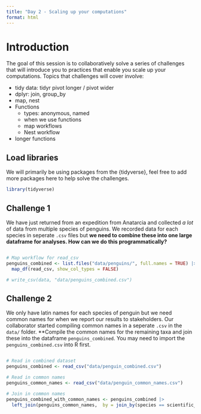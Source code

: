 ```yaml
---
title: "Day 2 - Scaling up your computations"
format: html
---
```


# Introduction

The goal of this session is to collaboratively solve a series of challenges that will introduce you to practices that enable you scale up your computations. Topics that challenges will cover involve: 

- tidy data: tidyr pivot longer / pivot wider
- dplyr: join, group_by
- map, nest
- Functions
    - types: anonymous, named
    - when we use functions
    - map workflows
    - Nest workflow
- longer functions

## Load libraries

We will primarily be using packages from the {tidyverse}, feel free to add more packages here to help solve the challenges.
```r
library(tidyverse)
```


## Challenge 1

<!-- map -->

We have just returned from an expedition from Anatarcia and collected *a lot* of data from multiple species of penguins. We recorded data for each species in seperate `.csv` files but **we need to combine these into one large dataframe for analyses. How can we do this programmatically?** 

```r

```

```r
# Map workflow for read_csv
penguins_combined <- list.files("data/penguins/", full.names = TRUE) |> 
  map_df(read_csv, show_col_types = FALSE)

# write_csv(data, "data/penguins_combined.csv")
```


## Challenge 2 

<!-- join, group_by -->

We only have latin names for each species of penguin but we need common names for when we report our results to stakeholders. Our collaborator started compiling common names in a seperate `.csv` in the `data/` folder. **Compile the common names for the remaining taxa and join these into the dataframe `penguins_combined`. You may need to import the `penguins_combined.csv` into R first. 

```r

```


```r
# Read in combined dataset
penguins_combined <- read_csv("data/penguin_combined.csv")

# Read in common names
penguins_common_names <- read_csv("data/penguin_common_names.csv")

# Join in common names
penguins_combined_with_common_names <- penguins_combined |> 
  left_join(penguins_common_names,  by = join_by(species == scientific_name))
```
